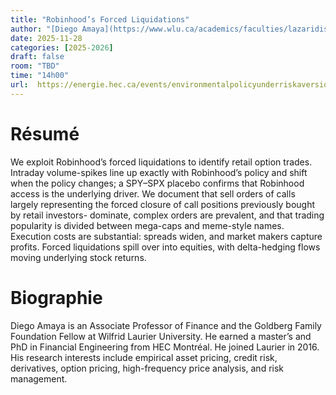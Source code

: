 ```yaml
---
title: "Robinhood’s Forced Liquidations"
author: "[Diego Amaya](https://www.wlu.ca/academics/faculties/lazaridis-school-of-business-and-economics/faculty-profiles/diego-amaya/index.html)"
date: 2025-11-28
categories: [2025-2026]
draft: false
room: "TBD"
time: "14h00"
url:  https://energie.hec.ca/events/environmentalpolicyunderriskaversionpvsq/
---
```


# Résumé

We exploit Robinhood’s forced liquidations to identify retail option trades. Intraday volume-spikes line up exactly with Robinhood’s policy and shift when the policy changes; a SPY–SPX placebo confirms that Robinhood access is the underlying driver. We document that sell orders of calls largely representing the forced closure of call positions previously bought by retail investors- dominate, complex orders are prevalent, and that trading popularity is divided between mega-caps and meme-style names. Execution costs are substantial: spreads widen, and market makers capture profits. Forced liquidations spill over into equities, with delta-hedging flows moving underlying stock returns.

# Biographie

Diego Amaya is an Associate Professor of Finance and the Goldberg Family Foundation Fellow at Wilfrid Laurier University. He earned a master’s and PhD in Financial Engineering from HEC Montréal. He joined Laurier in 2016. His research interests include empirical asset pricing, credit risk, derivatives, option pricing, high-frequency price analysis, and risk management.